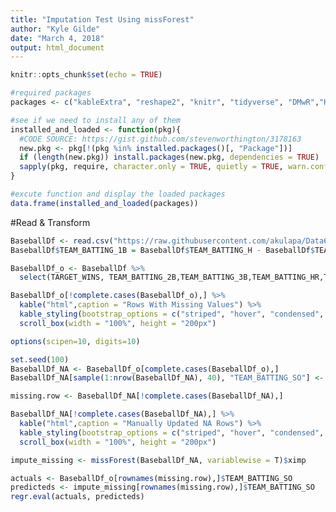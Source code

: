 ```yaml
---
title: "Imputation Test Using missForest"
author: "Kyle Gilde"
date: "March 4, 2018"
output: html_document
---
```


```r
knitr::opts_chunk$set(echo = TRUE)
```


```r
#required packages
packages <- c("kableExtra", "reshape2", "knitr", "tidyverse", "DMwR","Hmisc", "data.table", "missForest", "mltools", "htmlTable", "broom", "MLmetrics") 

#see if we need to install any of them
installed_and_loaded <- function(pkg){
  #CODE SOURCE: https://gist.github.com/stevenworthington/3178163
  new.pkg <- pkg[!(pkg %in% installed.packages()[, "Package"])]
  if (length(new.pkg)) install.packages(new.pkg, dependencies = TRUE)
  sapply(pkg, require, character.only = TRUE, quietly = TRUE, warn.conflicts = FALSE)
}

#excute function and display the loaded packages
data.frame(installed_and_loaded(packages))

```

#Read & Transform

```r

BaseballDf <- read.csv("https://raw.githubusercontent.com/akulapa/Data621-Week05-Discussion/master/moneyball-training-data.csv", header= TRUE, stringsAsFactors = F)
BaseballDf$TEAM_BATTING_1B = BaseballDf$TEAM_BATTING_H - BaseballDf$TEAM_BATTING_2B - BaseballDf$TEAM_BATTING_3B - BaseballDf$TEAM_BATTING_HR

BaseballDf_o <- BaseballDf %>% 
  select(TARGET_WINS, TEAM_BATTING_2B,TEAM_BATTING_3B,TEAM_BATTING_HR,TEAM_BATTING_BB,TEAM_BATTING_SO,TEAM_BASERUN_SB,TEAM_PITCHING_H,TEAM_PITCHING_SO,TEAM_FIELDING_E,TEAM_FIELDING_DP,TEAM_BATTING_1B)

BaseballDf_o[!complete.cases(BaseballDf_o),] %>% 
  kable("html",caption = "Rows With Missing Values") %>%
  kable_styling(bootstrap_options = c("striped", "hover", "condensed", "responsive"), full_width = F, position = "left", font_size = 12) %>%
  scroll_box(width = "100%", height = "200px")
```

```r
options(scipen=10, digits=10)

set.seed(100)
BaseballDf_NA <- BaseballDf_o[complete.cases(BaseballDf_o),]
BaseballDf_NA[sample(1:nrow(BaseballDf_NA), 40), "TEAM_BATTING_SO"] <- NA

missing.row <- BaseballDf_NA[!complete.cases(BaseballDf_NA),]

BaseballDf_NA[!complete.cases(BaseballDf_NA),] %>% 
  kable("html",caption = "Manually Updated NA Rows") %>%
  kable_styling(bootstrap_options = c("striped", "hover", "condensed", "responsive"), full_width = F, position = "left", font_size = 12) %>%
  scroll_box(width = "100%", height = "200px")
```




```r

impute_missing <- missForest(BaseballDf_NA, variablewise = T)$ximp 

actuals <- BaseballDf_o[rownames(missing.row),]$TEAM_BATTING_SO
predicteds <- impute_missing[rownames(missing.row),]$TEAM_BATTING_SO
regr.eval(actuals, predicteds)


```

